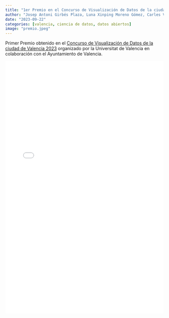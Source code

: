 ---
title: "1er Premio en el Concurso de Visualización de Datos de la ciudad de Valencia 2023"
author: "Josep Antoni Girbés Plaza, Luna Xinping Moreno Gómez, Carles Vicent Adam Castañer, Carlos Gila Blanco, Enrique Sayas Bailach"
date: "2023-09-22"
categories: [valencia, ciencia de datos, datos abiertos]
image: "premio.jpeg"
---

Primer Premio obtenido en el [Concurso de Visualización de Datos de la ciudad de Valencia 
2023](https://iavis.uv.es/index.php/2023/09/22/ganadores-al-concurso-de-visualizacion-de-datos-de-la-ciudad-de-valencia-2023/)
organizado por la Universitat de Valencia en colaboración con el Ayuntamiento de
Valencia.

![](Memoria.pdf){width="100%" height="800px"}
